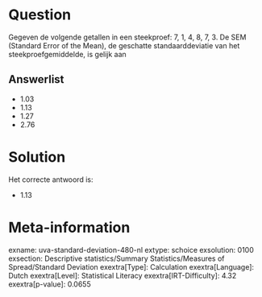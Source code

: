 Question
========

Gegeven de volgende getallen in een steekproef: 7, 1, 4, 8, 7, 3. De SEM
(Standard Error of the Mean), de geschatte standaarddeviatie van het
steekproefgemiddelde, is gelijk aan

Answerlist
----------

* 1.03
* 1.13
* 1.27
* 2.76

Solution
========

Het correcte antwoord is: 

* 1.13

Meta-information
================
exname: uva-standard-deviation-480-nl
extype: schoice
exsolution: 0100
exsection: Descriptive statistics/Summary Statistics/Measures of Spread/Standard Deviation
exextra[Type]: Calculation
exextra[Language]: Dutch
exextra[Level]: Statistical Literacy
exextra[IRT-Difficulty]: 4.32
exextra[p-value]: 0.0655

